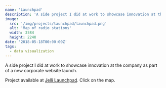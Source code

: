 ```yaml
---
name: 'Launchpad'
description: 'A side project I did at work to showcase innovation at the company as part of a new corporate website launch.'
image:
  src: '/img/projects/launchpad/launchpad.png'
  alt: 'Map of radio stations'
  width: 3584
  height: 2240
date: '2018-05-18T00:00:00Z'
tags:
  - data visualization
---
```


A side project I did at work to showcase innovation at the company as part of a new corporate website launch.

Project available at [Jelli Launchpad](https://www.jelli.com/launchpad/). Click on the map.
